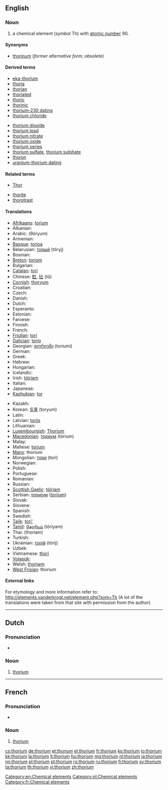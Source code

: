 {{also|Thorium}}
==English==
{{elements|Th|actinium|Ac|protactinium|Pa}}

===Noun===
{{en-noun|-}}
{{wikipedia}}

# a chemical element (''symbol'' Th) with [[atomic number]] 90.

====Synonyms====
* [[thorinum]] (''former alternative form; obsolete'')

====Derived terms====
{{der-top}}
* [[eka-thorium]]
* [[thoria]]
* [[thorian]]
* [[thoriated]]
* [[thoric]]
* [[thorinic]]
* [[thorium-230 dating]]
* [[thorium chloride]]
{{der-mid}}
* [[thorium dioxide]]
* [[thorium lead]]
* [[thorium nitrate]]
* [[thorium oxide]]
* [[thorium series]]
* [[thorium sulfate]], [[thorium sulphate]]
* [[thoron]]
* [[uranium-thorium dating]]
{{der-bottom}}

====Related terms====
{{rel-top}}
* [[Thor]]<!--after whom thorium was named-->
{{rel-mid}}
* [[thorite]]
* [[thorotrast]]
{{rel-bottom}}

====Translations====
{{trans-top|chemical element}}
* [[Afrikaans]]: [[torium]]
* Albanian: {{t-|sq|torium|xs=Albanian}}
* Arabic: {{Arab|[[ثوريوم]]}} (θóryum) {{m}}
* Armenian: {{t|hy|թորիում|tr=tʿorium}}
* [[Basque]]: [[torioa]]
* Belarusian: [[торый]] (tóryj) {{m}}
* Bosnian: {{t-|bs|torij}}
* [[Breton]]: [[toriom]]
* Bulgarian: {{t-|bg|торий|m|tr=tórij}}
* [[Catalan]]: [[tori]]
* Chinese: [[釷]], [[钍]] (tǔ)
* [[Cornish]]: [[thoryum]]
* Croatian: {{t+|hr|torij}}
* Czech: {{t+|cs|thorium}}
* Danish: {{t-|da|thorium}}
* Dutch: {{t+|nl|thorium|n}}
* Esperanto: {{t-|eo|torio|xs=Esperanto}}
* Estonian: {{t-|et|toorium}}
* Faroese: {{t-|fo|thorium|xs=Faroese}}
* Finnish: {{t+|fi|torium}}
* French: {{t+|fr|thorium|m}}
* [[Friulian]]: [[tori]]
* [[Galician]]: [[torio]]
* Georgian: [[თორიუმი]] (toriumi)
* German: {{t+|de|Thorium|n}}
* Greek: {{t+|el|θόριο|n|tr=thório}}
* Hebrew: {{t+|he|תוריום|tr=tóryum}}
* Hungarian: {{t+|hu|tórium}}
* Icelandic: {{t+|is|þórín}}
* Irish: [[tóiriam]]
* Italian: {{t+|it|torio|m}}
* Japanese: {{t+|ja|トリウム|tr=toriumu}}
* [[Kashubian]]: [[tor]]
{{trans-mid}}
* Kazakh: {{t-|kk|торий|tr=torii|sc=Cyrl|xs=Kazakh}}
* Korean: [[토륨]] (toryum)
* Latin: {{t+|la|thorium}}
* Latvian: [[torijs]]
* Lithuanian: {{t+|lt|toris|xs=Lithuanian}}
* [[Luxembourgish]]: [[Thorium]]
* [[Macedonian]]: [[ториум]] (tórium) {{m}}
* Malay: {{t-|ms|torium|xs=Malay}}
* Maltese: [[torjum]]
* [[Manx]]: thorium
* Mongolian: [[тори]] (tori)
* Norwegian: {{t-|no|thorium}}
* Polish: {{t+|pl|tor|m}}
* Portuguese: {{t+|pt|tório|m}}
* Romanian: {{t+|ro|toriu|n}}
* Russian: {{t+|ru|торий|m|tr=tórij}}
* [[Scottish Gaelic]]: [[tòiriam]]
* Serbian: [[ториjум]] ([[torijum]]) {{m}}
* Slovak: {{t-|sk|thorium}}
* Slovene: {{t+|sl|torij}}
* Spanish: {{t+|es|torio|m}}
* Swedish: {{t+|sv|torium|n}}
* [[Tajik]]: [[tori']]
* [[Tamil]]: [[தோரியம்]] (tōriyam)
* Thai: {{Thai|[[ทอเรียม]]}} (thoriam)
* Turkish: {{t+|tr|toryum}}
* Ukrainian: [[торiй]] (tórij) {{m}}
* Uzbek: {{t-|uz|торий|tr=toriy|sc=Cyrl|xs=Uzbek}}
* Vietnamese: [[thori]]
* [[Volapük]]: {{t+|vo|torin|xs=Volapük}}
* Welsh: [[thoriwm]]
* [[West Frisian]]: thorium
{{trans-bottom}}

====External links====
For etymology and more information refer to:
http://elements.vanderkrogt.net/element.php?sym=Th
(A lot of the translations were taken from that site with permission from the author)

[[Category:en:Chemical elements]]

----

==Dutch==
{{wikipedia|lang=nl}}

===Pronunciation===
* {{audio|Nl-thorium.ogg|Audio}}

===Noun===
{{head|nl|noun|g=n}}

# [[thorium#English|thorium]]

[[Category:nl:Chemical elements]]
----

==French==
{{wikipedia|lang=fr}}

===Pronunciation===
* {{IPA|/tɔ.ʁjɔm/|lang=fr}}

===Noun===
{{fr-noun-unc|m}}

# [[#English|thorium]]

[[Category:fr:Chemical elements]]

[[cs:thorium]]
[[de:thorium]]
[[et:thorium]]
[[el:thorium]]
[[fr:thorium]]
[[ko:thorium]]
[[io:thorium]]
[[kk:thorium]]
[[la:thorium]]
[[lt:thorium]]
[[hu:thorium]]
[[mg:thorium]]
[[nl:thorium]]
[[ja:thorium]]
[[nn:thorium]]
[[pl:thorium]]
[[pt:thorium]]
[[ro:thorium]]
[[ru:thorium]]
[[fi:thorium]]
[[sv:thorium]]
[[ta:thorium]]
[[th:thorium]]
[[vi:thorium]]
[[zh:thorium]]